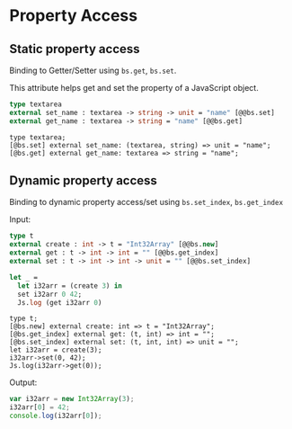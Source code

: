 
# Property Access

## Static property access

Binding to Getter/Setter using `bs.get`, `bs.set`.

This attribute helps get and set the property of a JavaScript object.

```ocaml
type textarea
external set_name : textarea -> string -> unit = "name" [@@bs.set]
external get_name : textarea -> string = "name" [@@bs.get]
```

```reason
type textarea;
[@bs.set] external set_name: (textarea, string) => unit = "name";
[@bs.get] external get_name: textarea => string = "name";

```


## Dynamic property access

Binding to dynamic property access/set using `bs.set_index`, `bs.get_index`

Input:
```ocaml
type t
external create : int -> t = "Int32Array" [@@bs.new]
external get : t -> int -> int = "" [@@bs.get_index]
external set : t -> int -> int -> unit = "" [@@bs.set_index]

let _ =
  let i32arr = (create 3) in
  set i32arr 0 42;
  Js.log (get i32arr 0)
```

```reason
type t;
[@bs.new] external create: int => t = "Int32Array";
[@bs.get_index] external get: (t, int) => int = "";
[@bs.set_index] external set: (t, int, int) => unit = "";
let i32arr = create(3);
i32arr->set(0, 42);
Js.log(i32arr->get(0));
```

Output:
```js
var i32arr = new Int32Array(3);
i32arr[0] = 42;
console.log(i32arr[0]);
```
